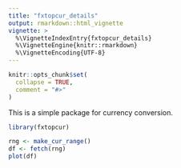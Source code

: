 ```yaml
---
title: "fxtopcur_details"
output: rmarkdown::html_vignette
vignette: >
  %\VignetteIndexEntry{fxtopcur_details}
  %\VignetteEngine{knitr::rmarkdown}
  %\VignetteEncoding{UTF-8}
---
```


```r
knitr::opts_chunk$set(
  collapse = TRUE,
  comment = "#>"
)
```
This is a simple package for currency conversion.
```r
library(fxtopcur)
```

```r
rng <- make_cur_range()
df <- fetch(rng)
plot(df)
```
